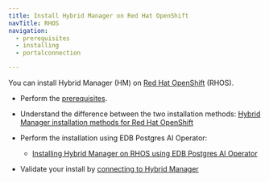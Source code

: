 ```yaml
---
title: Install Hybrid Manager on Red Hat OpenShift
navTitle: RHOS
navigation:
  - prerequisites
  - installing
  - portalconnection

---
```


You can install Hybrid Manager (HM) on [Red Hat OpenShift](https://www.openshift.com/) (RHOS).

-   Perform the [prerequisites](prerequisites).

-   Understand the difference between the two installation methods: [Hybrid Manager installation methods for Red Hat OpenShift](installing)

-   Perform the installation using EDB Postgres AI Operator:

    -   [Installing Hybrid Manager on RHOS using EDB Postgres AI Operator](installing/installop.mdx)

-   Validate your install by [connecting to Hybrid Manager](portalconnection.mdx)
